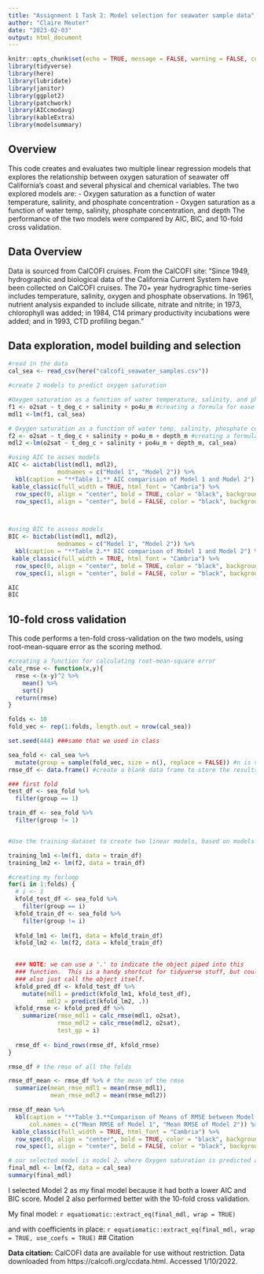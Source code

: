 ```yaml
---
title: "Assignment 1 Task 2: Model selection for seawater sample data"
author: "Claire Meuter"
date: "2023-02-03"
output: html_document
---
```


```r
knitr::opts_chunk$set(echo = TRUE, message = FALSE, warning = FALSE, collapse = TRUE)
library(tidyverse)
library(here)
library(lubridate)
library(janitor)
library(ggplot2)
library(patchwork)
library(AICcmodavg)
library(kableExtra)
library(modelsummary)
```
## Overview
This code creates and evaluates two multiple linear regression models that explores the relationship between oxygen saturation of seawater off California’s coast and several physical and chemical variables. The two explored models are: - Oxygen saturation as a function of water temperature, salinity, and phosphate concentration
- Oxygen saturation as a function of water temp, salinity, phosphate concentration, and depth
The performance of the two models were compared by AIC, BIC, and 10-fold cross validation. 

## Data Overview 
Data is sourced from CalCOFI cruises. From the CalCOFI site: “Since 1949, hydrographic and biological data of the California Current System have been collected on CalCOFI cruises. The 70+ year hydrographic time-series includes temperature, salinity, oxygen and phosphate observations. In 1961, nutrient analysis expanded to include silicate, nitrate and nitrite; in 1973, chlorophyll was added; in 1984, C14 primary productivity incubations were added; and in 1993, CTD profiling began.”

## Data exploration, model building and selection 
```r
#read in the data 
cal_sea <- read_csv(here("calcofi_seawater_samples.csv"))

#create 2 models to predict oxygen saturation

#Oxygen saturation as a function of water temperature, salinity, and phosphate concentration
f1 <- o2sat ~ t_deg_c + salinity + po4u_m #creating a formula for ease 
mdl1 <-lm(f1, cal_sea)

# Oxygen saturation as a function of water temp, salinity, phosphate concentration, and depth.
f2 <- o2sat ~ t_deg_c + salinity + po4u_m + depth_m #creating a formula for ease 
mdl2 <-lm(o2sat ~ t_deg_c + salinity + po4u_m + depth_m, cal_sea)

#using AIC to asses models
AIC <- aictab(list(mdl1, mdl2),
              modnames = c("Model 1", "Model 2")) %>% 
  kbl(caption = "**Table 1.** AIC comparision of Model 1 and Model 2") %>%
 kable_classic(full_width = TRUE, html_font = "Cambria") %>%
  row_spec(0, align = "center", bold = TRUE, color = "black", background = "lightblue") %>%
  row_spec(1, align = "center", bold = FALSE, color = "black", background = "seagreen")



#using BIC to assess models
BIC <- bictab(list(mdl1, mdl2),
              modnames = c("Model 1", "Model 2")) %>% 
  kbl(caption = "**Table 2.** BIC comparison of Model 1 and Model 2") %>%
 kable_classic(full_width = TRUE, html_font = "Cambria") %>%
  row_spec(0, align = "center", bold = TRUE, color = "black", background = "lightblue") %>%
  row_spec(1, align = "center", bold = FALSE, color = "black", background = "seagreen")

AIC 
BIC
```

## 10-fold cross validation
This code performs a ten-fold cross-validation on the two models, using root-mean-square error as the scoring method. 
```r
#creating a function for calculating root-mean-square error 
calc_rmse <- function(x,y){
  rmse <-(x-y)^2 %>% 
    mean() %>% 
    sqrt()
  return(rmse)
}

folds <- 10
fold_vec <- rep(1:folds, length.out = nrow(cal_sea))

set.seed(444) ###same that we used in class

sea_fold <- cal_sea %>%
  mutate(group = sample(fold_vec, size = n(), replace = FALSE)) #n is size of the df, replace = FALSE guarantees we will end up with an exact distribution of 1s through 10s
rmse_df <- data.frame() #create a blank data frame to store the results

### first fold
test_df <- sea_fold %>%
  filter(group == 1)

train_df <- sea_fold %>%
  filter(group != 1)


#Use the training dataset to create two linear models, based on models 1 and 2 from earlier.

training_lm1 <-lm(f1, data = train_df)
training_lm2 <- lm(f2, data = train_df)

#creating my forloop 
for(i in 1:folds) {
  # i <- 1
  kfold_test_df <- sea_fold %>%
    filter(group == i)
  kfold_train_df <- sea_fold %>%
    filter(group != i)
  
  kfold_lm1 <- lm(f1, data = kfold_train_df)
  kfold_lm2 <- lm(f2, data = kfold_train_df)

  
  ### NOTE: we can use a '.' to indicate the object piped into this
  ### function.  This is a handy shortcut for tidyverse stuff, but could
  ### also just call the object itself.
  kfold_pred_df <- kfold_test_df %>%
    mutate(mdl1 = predict(kfold_lm1, kfold_test_df),
           mdl2 = predict(kfold_lm2, .))
  kfold_rmse <- kfold_pred_df %>%
    summarize(rmse_mdl1 = calc_rmse(mdl1, o2sat),
              rmse_mdl2 = calc_rmse(mdl2, o2sat),
              test_gp = i)
  
  rmse_df <- bind_rows(rmse_df, kfold_rmse)
}

rmse_df # the rmse of all the folds 

rmse_df_mean <- rmse_df %>% # the mean of the rmse 
  summarize(mean_rmse_mdl1 = mean(rmse_mdl1),
            mean_rmse_mdl2 = mean(rmse_mdl2)) 

rmse_df_mean %>% 
  kbl(caption = "**Table 3.**Comparison of Means of RMSE between Model 1 and Model 2",
      col.names = c("Mean RMSE of Model 1", "Mean RMSE of Model 2")) %>%
 kable_classic(full_width = TRUE, html_font = "Cambria") %>%
  row_spec(0, align = "center", bold = TRUE, color = "black", background = "lightblue") %>%
  row_spec(1, align = "center", bold = FALSE, color = "black", background = "seagreen")

```
```r
# our selected model is model 2, where Oxygen saturation is predicted as a function of water temp, salinity, phosphate concentration, and depth.
final_mdl <- lm(f2, data = cal_sea)
summary(final_mdl)
```
I selected Model 2 as my final model because it had both a lower AIC and BIC score. Model 2 also performed better with the 10-fold cross validation.  

My final model:
`r equatiomatic::extract_eq(final_mdl, wrap = TRUE)`

and with coefficients in place:
`r equatiomatic::extract_eq(final_mdl, wrap = TRUE, use_coefs = TRUE)`
## Citation

**Data citation:** CalCOFI data are available for use without restriction. Data downloaded from https://calcofi.org/ccdata.html.  Accessed 1/10/2022.

